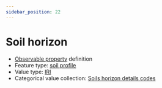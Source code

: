 ```yaml
---
sidebar_position: 22
---
```



# Soil horizon

- [Observable property](/viewers/dawe-vocabs?uri=https://linked.data.gov.au/def/test/dawe-cv/7761c9df-0ce5-4de6-9c92-f1a8965b9481) definition
- Feature type: [soil profile](http://linked.data.gov.au/def/tern-cv/80c39b95-0912-4267-bb66-2fa081683723)
- Value type: [IRI](https://w3id.org/tern/ontologies/tern/IRI)
- Categorical value collection: [Soils horizon details codes](/viewers/dawe-vocabs?uri=https://linked.data.gov.au/def/test/dawe-cv/bcd57c16-0e94-48c9-aee7-296a0e13b3ca)

<Example protocolModule="soil-pit-characterization" observableProperty="https://linked.data.gov.au/def/test/dawe-cv/7761c9df-0ce5-4de6-9c92-f1a8965b9481" />
